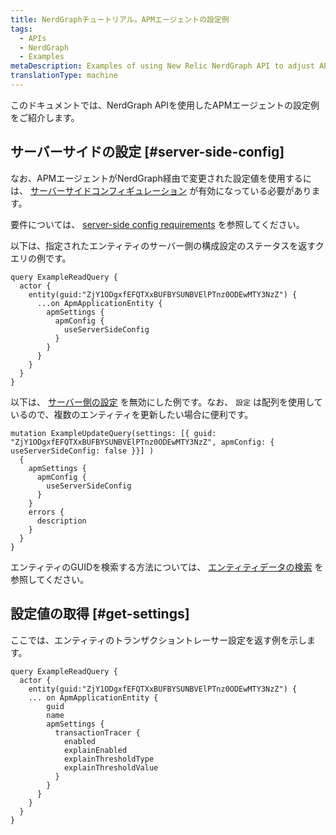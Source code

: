 ```yaml
---
title: NerdGraphチュートリアル。APMエージェントの設定例
tags:
  - APIs
  - NerdGraph
  - Examples
metaDescription: Examples of using New Relic NerdGraph API to adjust APM
translationType: machine
---
```


このドキュメントでは、NerdGraph APIを使用したAPMエージェントの設定例をご紹介します。

## サーバーサイドの設定 [#server-side-config]

なお、APMエージェントがNerdGraph経由で変更された設定値を使用するには、 [サーバーサイドコンフィギュレーション](/docs/apm/agents/manage-apm-agents/configuration/server-side-agent-configuration#requirements) が有効になっている必要があります。

要件については、 [server-side config requirements](/docs/apm/agents/manage-apm-agents/configuration/server-side-agent-configuration#requirements) を参照してください。

以下は、指定されたエンティティのサーバー側の構成設定のステータスを返すクエリの例です。

```
query ExampleReadQuery {
  actor {
    entity(guid:"ZjY1ODgxfEFQTXxBUFBYSUNBVElPTnz0ODEwMTY3NzZ") {
      ...on ApmApplicationEntity {
        apmSettings {
          apmConfig {
            useServerSideConfig
          }
        }
      }
    }
  }
}
```

以下は、 [サーバー側の設定](/docs/apm/agents/manage-apm-agents/configuration/server-side-agent-configuration) を無効にした例です。なお、 `設定` は配列を使用しているので、複数のエンティティを更新したい場合に便利です。

```
mutation ExampleUpdateQuery(settings: [{ guid: "ZjY1ODgxfEFQTXxBUFBYSUNBVElPTnz0ODEwMTY3NzZ", apmConfig: { useServerSideConfig: false }}] )
  {
    apmSettings {
      apmConfig {
        useServerSideConfig
      }
    }
    errors {
      description
    }
  }
}
```

エンティティのGUIDを検索する方法については、 [エンティティデータの検索](/docs/new-relic-one/use-new-relic-one/core-concepts/what-entity-new-relic/#find) を参照してください。

## 設定値の取得 [#get-settings]

ここでは、エンティティのトランザクショントレーサー設定を返す例を示します。

```
query ExampleReadQuery {
  actor {
    entity(guid:"ZjY1ODgxfEFQTXxBUFBYSUNBVElPTnz0ODEwMTY3NzZ") {
    ... on ApmApplicationEntity {
        guid
        name
        apmSettings {
          transactionTracer {
            enabled
            explainEnabled
            explainThresholdType
            explainThresholdValue
          }
        }
      }
    }
  }
}
```